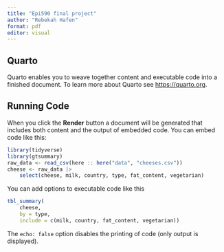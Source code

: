 ```yaml
---
title: "Epi590 final project"
author: "Rebekah Hafen"
format: pdf
editor: visual
---
```


## Quarto

Quarto enables you to weave together content and executable code into a finished document. To learn more about Quarto see <https://quarto.org>.

## Running Code

When you click the **Render** button a document will be generated that includes both content and the output of embedded code. You can embed code like this:

```r
library(tidyverse)
library(gtsummary)
raw_data <- read_csv(here :: here("data", "cheeses.csv"))
cheese <- raw_data |>
	select(cheese, milk, country, type, fat_content, vegetarian)
```

You can add options to executable code like this

```r
tbl_summary(
	cheese,
	by = type,
	include = c(milk, country, fat_content, vegetarian))
```

The `echo: false` option disables the printing of code (only output is displayed).

